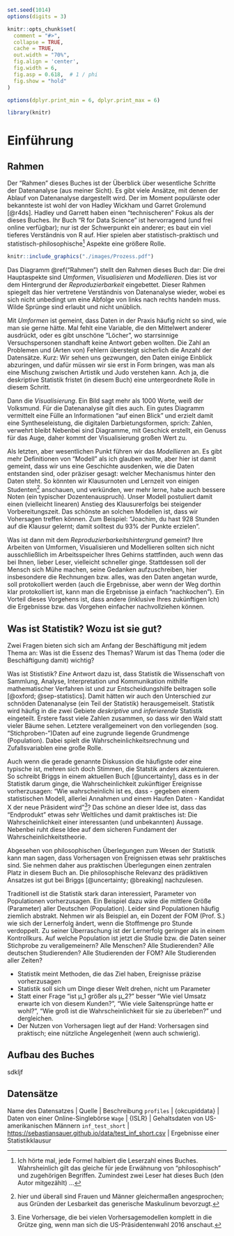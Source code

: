 
```r
set.seed(1014)
options(digits = 3)

knitr::opts_chunk$set(
  comment = "#>",
  collapse = TRUE,
  cache = TRUE,
  out.width = "70%",
  fig.align = 'center',
  fig.width = 6,
  fig.asp = 0.618,  # 1 / phi
  fig.show = "hold"
)

options(dplyr.print_min = 6, dplyr.print_max = 6)
```

```r
library(knitr)
```


# Einführung

## Rahmen

Der "Rahmen" dieses Buches ist der Überblick über wesentliche Schritte der Datenanalyse (aus meiner Sicht). Es gibt viele Ansätze, mit denen der Ablauf von Datenanalyse dargestellt wird. Der im Moment populärste oder bekannteste ist wohl der von Hadley Wickham und Garret Grolemund [@r4ds]. Hadley und Garrett haben einen "technischeren" Fokus als der dieses Buches. Ihr Buch "R for Data Science" ist hervorragend (und frei online verfügbar); nur ist der Schwerpunkt ein anderer; es baut ein viel tieferes Verständnis von R auf. Hier spielen aber statistisch-praktisch und statistisch-philosophische[^1] Aspekte eine größere Rolle.


[^1]: Ich hörte mal, jede Formel halbiert die Leserzahl eines Buches. Wahrsheinlich gilt das gleiche für jede Erwähnung von "philosophisch" und zugehörigen Begriffen. Zumindest zwei Leser hat dieses Buch (den Autor mitgezählt) ...

```r
knitr::include_graphics("./images/Prozess.pdf")
```


Das Diagramm \@ref("Rahmen") stellt den Rahmen dieses Buch dar: Die drei Hauptaspekte sind *Umformen*, *Visualisieren* und *Modellieren*. Dies ist vor dem Hintergrund der *Reproduzierbarkeit* eingebettet. Dieser Rahmen spiegelt das hier vertretene Verständnis von Datenanalyse wieder, wobei es sich nicht unbedingt um eine Abfolge von links nach rechts handeln muss. Wilde Sprünge sind erlaubt und nicht unüblich.

Mit *Umformen* ist gemeint, dass Daten in der Praxis häufig nicht so sind, wie man sie gerne hätte. Mal fehlt eine Variable, die den Mittelwert anderer ausdrückt, oder es gibt unschöne "Löcher", wo starrsinnige Versuchspersonen standhaft keine Antwort geben wollten. Die Zahl an Problemen und (Arten von) Fehlern übersteigt sicherlich die Anzahl der Datensätze. Kurz: Wir sehen uns gezwungen, den Daten einige Einblick abzuringen, und dafür müssen wir sie erst in Form bringen, was man als eine Mischung zwischen Artistik und Judo verstehen kann. Ach ja, die deskriptive Statistik fristet (in diesem Buch) eine untergeordnete Rolle in diesem Schritt.

Dann die *Visualisierung*. Ein Bild sagt mehr als 1000 Worte, weiß der Volksmund. Für die Datenanalyse gilt dies auch. Ein gutes Diagramm vermittelt eine Fülle an Informationen "auf einen Blick" und erzielt damit eine Syntheseleistung, die digitalen Darbietungsformen, sprich: Zahlen, verwehrt bleibt Nebenbei sind Diagramme, mit Geschick erstellt, ein Genuss für das Auge, daher kommt der Visualisierung großen Wert zu.

Als letzten, aber wesentlichen Punkt führen wir das *Modellieren* an. Es gibt mehr Definitionen von "Modell" als ich glauben wollte, aber hier ist damit  gemeint, dass wir uns eine Geschichte ausdenken, wie die Daten entstanden sind, oder präziser gesagt: welcher Mechanismus hinter den Daten steht. So könnten wir Klausurnoten und Lernzeit von einigen Studenten[^2] anschauen, und verkünden, wer mehr lerne, habe auch bessere Noten (ein typischer Dozentenauspruch). Unser Modell postuliert damit einen (vielleicht linearen) Anstieg des Klausurerfolgs bei steigender Vorbereitungszeit. Das schönste an solchen Modellen ist, dass wir Vohersagen treffen können. Zum Beispiel: "Joachim, du hast 928 Stunden auf die Klausur gelernt; damit solltest du 93% der Punkte erzielen".

[^2]: hier und überall sind Frauen und Männer gleichermaßen angesprochen; aus Gründen der Lesbarkeit das generische Maskulinum bevorzugt.

Was ist dann mit dem *Reproduzierbarkeitshintergrund* gemeint? Ihre Arbeiten von Umformen, Visualisieren und Modellieren sollten sich nicht ausschließlich im Arbeitsspeicher Ihres Gehirns stattfinden, auch wenn das bei Ihnen, lieber Leser, vielleicht schneller ginge. Stattdessen soll der Mensch sich Mühe machen, seine Gedanken aufzuschreiben, hier insbesondere die Rechnungen bzw. alles, was den Daten angetan wurde, soll protokolliert werden (auch die Ergebnisse, aber wenn der Weg dorthin klar protokolliert ist, kann man die Ergebnisse ja einfach "nachkochen"). Ein Vorteil dieses Vorgehens ist, dass andere (inklusive Ihres zukünftigen Ich) die Ergebnisse bzw. das Vorgehen einfacher nachvollziehen können.


## Was ist Statistik? Wozu ist sie gut?

Zwei Fragen bieten sich sich am Anfang der Beschäftigung mit jedem Thema an: Was ist die Essenz des Themas? Warum ist das Thema (oder die Beschäftigung damit) wichtig?

Was ist Stististik? *Eine* Antwort dazu ist, dass Statistik die Wissenschaft von Sammlung, Analyse, Interpretation und Kommunikation mithilfe mathematischer Verfahren ist und zur Entscheidungshilfe beitragen solle [@oxford; @sep-statistics]. Damit hätten wir auch den Unterschied zur schnöden Datenanalyse (ein Teil der Statistik) herausgemeiselt. Statistik wird häufig in die zwei Gebiete *deskriptive* und *inferierende* Statistik eingeteilt. Erstere fasst viele Zahlen zusammen, so dass wir den Wald statt vieler Bäume sehen. Letztere verallgemeinert von den vorliegenden (sog. "Stichproben-")Daten auf eine zugrunde liegende Grundmenge (Population). Dabei spielt die Wahrscheinlichkeitsrechnung und Zufallsvariablen eine große Rolle.

Auch wenn die gerade genannte Diskussion die häufigste oder eine typische ist, mehren sich doch Stimmen, die Statstik anders akzentuieren. So schreibt Briggs in einem aktuellen Buch [@uncertainty], dass es in der Statistik darum ginge, die Wahrscheinlichkeit zukünftiger Ereignisse vorherzusagen: "Wie wahrscheinlichi ist es, dass - gegeben einem statistischen Modell, allerlei Annahmen und einem Haufen Daten - Kandidat X der neue Präsident wird"[^3]? Das schöne an dieser Idee ist, dass das "Endprodukt" etwas sehr Weltliches und damit praktisches ist: Die Wahrscheinlichkeit einer interessanten (und unbekannten) Aussage. Nebenbei ruht diese Idee auf dem sicheren Fundament der Wahrscheinlichkeitstheorie.

[^3]: Eine Vorhersage, die bei vielen Vorhersagemodellen komplett in die Grütze ging, wenn man sich die US-Präsidentenwahl 2016 anschaut.

Abgesehen von philosophischen Überlegungen zum Wesen der Statistik kann man sagen, dass Vorhersagen von Ereignissen etwas sehr praktisches sind. Sie nehmen daher aus praktischen Überlegungen einen zentralen Platz in diesem Buch an. Die philosophische Relevanz des prädiktiven Ansatzes ist gut bei Briggs [@uncertainty; @breaking] nachzulesen.

Traditionell ist die Statistik stark daran interessiert, Parameter von Populationen vorherzusagen. Ein Beispiel dazu wäre die mittlere Größe (Parameter) aller Deutschen (Population). Leider sind Populationen häufig ziemlich abstrakt. Nehmen wir als Beispiel an, ein Dozent der FOM (Prof. S.) wie sich der Lernerfolg ändert, wenn die Stoffmenge pro Stunde verdoppelt. Zu seiner Überraschung ist der Lernerfolg geringer als in einem Kontrollkurs. Auf welche Population ist jetzt die Studie bzw. die Daten seiner Stichprobe zu verallgemeinern? Alle Menschen? Alle Studierenden? Alle deutschen Studierenden? Alle Studierenden der FOM? Alle Studierenden aller Zeiten?

- Statistik meint Methoden, die das Ziel haben, Ereignisse präzise vorherzusagen
- Statistik soll sich um Dinge dieser Welt drehen, nicht um Parameter
- Statt einer Frage "ist µ_1 größer als µ_2?" besser "Wie viel Umsatz erwarte ich von diesem Kunden?", "Wie viele Saitensprünge hatte er wohl?", "Wie groß ist die Wahrscheinlichkeit für sie zu überleben?" und dergleichen.
- Der Nutzen von Vorhersagen liegt auf der Hand: Vorhersagen sind praktisch; eine nützliche Angelegenheit (wenn auch schwierig).


## Aufbau des Buches
sdkljf


## Datensätze
Name des Datensatzes    | Quelle   | Beschreibung
`profiles` | {okcupiddata} | Daten von einer Online-Singlebörse
`Wage` | {ISLR} | Gehaltsdaten von US-amerikanischen Männern
`inf_test_short` | <https://sebastiansauer.github.io/data/test_inf_short.csv> | Ergebnisse einer Statistikklausur




